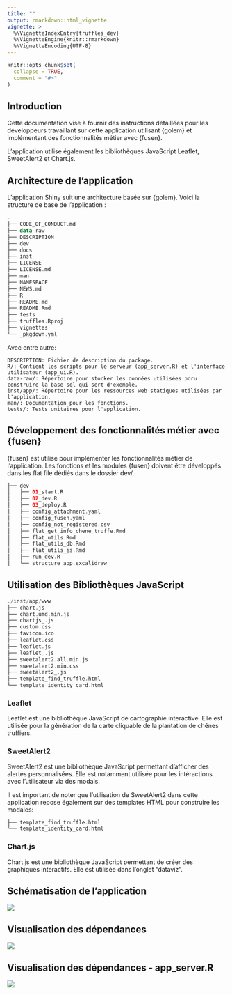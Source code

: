 ```yaml
---
title: ""
output: rmarkdown::html_vignette
vignette: >
  %\VignetteIndexEntry{truffles_dev}
  %\VignetteEngine{knitr::rmarkdown}
  %\VignetteEncoding{UTF-8}
---
```


```r
knitr::opts_chunk$set(
  collapse = TRUE,
  comment = "#>"
)
```

## Introduction

Cette documentation vise à fournir des instructions détaillées pour les développeurs travaillant sur cette application utilisant {golem} et implémentant des fonctionnalités métier avec {fusen}.

L'application utilise également les bibliothèques JavaScript Leaflet, SweetAlert2 et Chart.js.

## Architecture de l'application

L'application Shiny suit une architecture basée sur {golem}. 
Voici la structure de base de l'application :

```kotlin
.
├── CODE_OF_CONDUCT.md
├── data-raw
├── DESCRIPTION
├── dev
├── docs
├── inst
├── LICENSE
├── LICENSE.md
├── man
├── NAMESPACE
├── NEWS.md
├── R
├── README.md
├── README.Rmd
├── tests
├── truffles.Rproj
├── vignettes
└── _pkgdown.yml
```

Avec entre autre:

    DESCRIPTION: Fichier de description du package.
    R/: Contient les scripts pour le serveur (app_server.R) et l'interface utilisateur (app_ui.R).
    data-raw/: Répertoire pour stocker les données utilisées poru construire la base sql qui sert d'exemple.
    inst/app/: Répertoire pour les ressources web statiques utilisées par l'application.
    man/: Documentation pour les fonctions.
    tests/: Tests unitaires pour l'application.


## Développement des fonctionnalités métier avec {fusen}

{fusen} est utilisé pour implémenter les fonctionnalités métier de l'application. 
Les fonctions et les modules {fusen} doivent être développés dans les flat file dédiés dans le dossier dev/. 

```kotlin
├── dev
│   ├── 01_start.R
│   ├── 02_dev.R
│   ├── 03_deploy.R
│   ├── config_attachment.yaml
│   ├── config_fusen.yaml
│   ├── config_not_registered.csv
│   ├── flat_get_info_chene_truffe.Rmd
│   ├── flat_utils.Rmd
│   ├── flat_utils_db.Rmd
│   ├── flat_utils_js.Rmd
│   ├── run_dev.R
│   └── structure_app.excalidraw
```


## Utilisation des Bibliothèques JavaScript


```kotlin
./inst/app/www
├── chart.js
├── chart.umd.min.js
├── chartjs_.js
├── custom.css
├── favicon.ico
├── leaflet.css
├── leaflet.js
├── leaflet_.js
├── sweetalert2.all.min.js
├── sweetalert2.min.css
├── sweetalert2_.js
├── template_find_truffle.html
└── template_identity_card.html
```

### Leaflet

Leaflet est une bibliothèque JavaScript de cartographie interactive. 
Elle est utilisée pour la génération de la carte cliquable de la plantation de chênes truffiers.

### SweetAlert2

SweetAlert2 est une bibliothèque JavaScript permettant d'afficher des alertes personnalisées. 
Elle est notamment utilisée pour les intéractions avec l'utilisateur via des modals.

Il est important de noter que l'utilisation de SweetAlert2 dans cette application repose également sur des templates HTML pour construire les modales:

```kotlin
├── template_find_truffle.html
└── template_identity_card.html
```

### Chart.js

Chart.js est une bibliothèque JavaScript permettant de créer des graphiques interactifs. 
Elle est utilisée dans l'onglet "dataviz".

## Schématisation de l'application

![](../reference/figures/structure_app.png)

## Visualisation des dépendances

![](../reference/figures/pkgnet_global.png)


## Visualisation des dépendances - app_server.R

![](../reference/figures/pkgnet_app_server.png)
